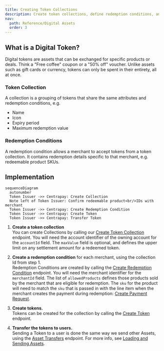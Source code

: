 ```yaml
---
title: Creating Token Collections
description: Create token collections, define redemption conditions, and mint tokens for the collections.
nav:
  path: Reference/Digital Assets
  order: 3
---
```


## What is a Digital Token?

Digital tokens are assets that can be exchanged for specific products or deals. Think a "Free coffee" coupon or a "50% off" voucher.
Unlike assets such as gift cards or currency, tokens can only be spent in their entirety, all at once.

### Token Collection

A collection is a grouping of tokens that share the same attributes and redemption conditions, e.g.

- Name
- Icon
- Expiry period
- Maximum redemption value

### Redemption Conditions

A redemption condition allows a merchant to accept tokens from a token collection.
It contains redemption details specific to that merchant, e.g. redeemable product SKUs.


## Implementation

``` mermaid
sequenceDiagram
  autonumber
  Token Issuer ->> Centrapay: Create Collection
  Note left of Token Issuer: Confirm redeemable product<br/>IDs with merchant
  Token Issuer ->> Centrapay: Create Redemption Condition
  Token Issuer ->> Centrapay: Create Token
  Token Issuer ->> Centrapay: Transfer Token
```

1. **Create a token collection**<br/>You can create Collections by calling our [Create Token Collection](https://docs.centrapay.com/api/tokens#create-token-collection-experimental) endpoint. You will need the account identifier of the owning account for the `accountId` field. The `maxValue` field is optional, and defines the upper limit on any settlement amount for a redeemed token.

2. **Create a redemption condition** for each merchant, using the collection Id from step 1.<br/>Redemption Conditions are created by calling the [Create Redemption Condition](https://docs.centrapay.com/api/tokens#create-redemption-condition-experimental) endpoint. You will need the merchant identifier for the `merchantId` field. The list of `allowedProducts` defines those products sold by the merchant that are eligible for redemption. The `sku` for the product will need to match the `sku` that is passed in with the line item when the merchant creates the payment during redemption: [Create Payment Request](https://docs.centrapay.com/api/payment-requests#create-a-payment-request).

3. **Create tokens.**<br/>
Tokens can be created for the collection by calling the [Create Token](https://docs.centrapay.com/api/tokens#create-token-experimental) endpoint.

4. **Transfer the tokens to users.**<br/>Sending a Token to a user is done the same way we send other Assets, using the [Asset Transfers](https://docs.centrapay.com/api/asset-transfers#asset-transfer-create) endpoint. For more info, see [Loading and Sending Assets](/guides/loading-and-sending-assets).
